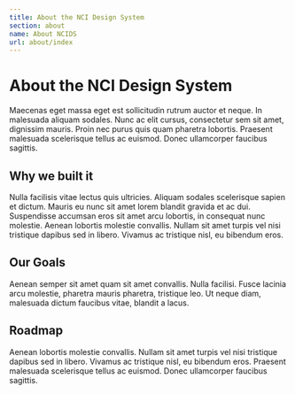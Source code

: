 ```yaml
---
title: About the NCI Design System
section: about
name: About NCIDS
url: about/index
---
```


# About the NCI Design System

Maecenas eget massa eget est sollicitudin rutrum auctor et neque.
In malesuada aliquam sodales. Nunc ac elit cursus, consectetur sem sit amet, dignissim mauris.
Proin nec purus quis quam pharetra lobortis. Praesent malesuada scelerisque tellus ac euismod.
Donec ullamcorper faucibus sagittis.

## Why we built it

Nulla facilisis vitae lectus quis ultricies. Aliquam sodales scelerisque sapien et dictum.
Mauris eu nunc sit amet lorem blandit gravida et ac dui. Suspendisse accumsan eros sit
amet arcu lobortis, in consequat nunc molestie. Aenean lobortis molestie convallis.
Nullam sit amet turpis vel nisi tristique dapibus sed in libero.
Vivamus ac tristique nisl, eu bibendum eros.

## Our Goals

Aenean semper sit amet quam sit amet convallis. Nulla facilisi. Fusce lacinia arcu molestie,
pharetra mauris pharetra, tristique leo. Ut neque diam, malesuada dictum faucibus vitae,
blandit a lacus.

## Roadmap

Aenean lobortis molestie convallis. Nullam sit amet turpis vel nisi tristique dapibus sed in libero.
Vivamus ac tristique nisl, eu bibendum eros. Praesent malesuada scelerisque tellus ac euismod.
Donec ullamcorper faucibus sagittis.
